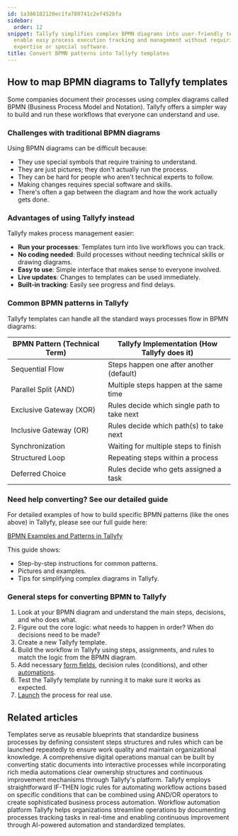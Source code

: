 ```yaml
---
id: 1a386182120ec1fa780741c2ef452bfa
sidebar:
  order: 12
snippet: Tallyfy simplifies complex BPMN diagrams into user-friendly templates that
  enable easy process execution tracking and management without requiring technical
  expertise or special software.
title: Convert BPMN patterns into Tallyfy templates
---
```


## How to map BPMN diagrams to Tallyfy templates

Some companies document their processes using complex diagrams called BPMN (Business Process Model and Notation). Tallyfy offers a simpler way to build and run these workflows that everyone can understand and use.

### Challenges with traditional BPMN diagrams

Using BPMN diagrams can be difficult because:
- They use special symbols that require training to understand.
- They are just pictures; they don't actually run the process.
- They can be hard for people who aren't technical experts to follow.
- Making changes requires special software and skills.
- There's often a gap between the diagram and how the work actually gets done.

### Advantages of using Tallyfy instead

Tallyfy makes process management easier:
- **Run your processes**: Templates turn into live workflows you can track.
- **No coding needed**: Build processes without needing technical skills or drawing diagrams.
- **Easy to use**: Simple interface that makes sense to everyone involved.
- **Live updates**: Changes to templates can be used immediately.
- **Built-in tracking**: Easily see progress and find delays.

### Common BPMN patterns in Tallyfy

Tallyfy templates can handle all the standard ways processes flow in BPMN diagrams:

| BPMN Pattern (Technical Term) | Tallyfy Implementation (How Tallyfy does it) |
|-------------------------------|---------------------------------------------|
| Sequential Flow               | Steps happen one after another (default)     |
| Parallel Split (AND)          | Multiple steps happen at the same time       |
| Exclusive Gateway (XOR)       | Rules decide which single path to take next |
| Inclusive Gateway (OR)        | Rules decide which path(s) to take next    |
| Synchronization               | Waiting for multiple steps to finish         |
| Structured Loop               | Repeating steps within a process             |
| Deferred Choice               | Rules decide who gets assigned a task        |

### Need help converting? See our detailed guide

For detailed examples of how to build specific BPMN patterns (like the ones above) in Tallyfy, please see our full guide here:

[BPMN Examples and Patterns in Tallyfy](https://tallyfy.com/bpmn-examples-and-patterns)

This guide shows:
- Step-by-step instructions for common patterns.
- Pictures and examples.
- Tips for simplifying complex diagrams in Tallyfy.

### General steps for converting BPMN to Tallyfy

1. Look at your BPMN diagram and understand the main steps, decisions, and who does what.
2. Figure out the core logic: what needs to happen in order? When do decisions need to be made?
3. Create a new Tallyfy template.
4. Build the workflow in Tallyfy using steps, assignments, and rules to match the logic from the BPMN diagram.
5. Add necessary [form fields](/products/pro/tracking-and-tasks/tasks/what-are-form-fields-in-tallyfy/), decision rules (conditions), and other [automations](/products/pro/documenting/templates/automations/).
6. Test the Tallyfy template by running it to make sure it works as expected.
7. [Launch](/products/pro/launching/) the process for real use.


## Related articles
<CardGrid>
<LinkTitleCard header="<b>Documenting > Templates</b>" href="/products/pro/documenting/templates/" > Templates serve as reusable blueprints that standardize business processes by defining consistent steps structures and rules which can be launched repeatedly to ensure work quality and maintain organizational knowledge. </LinkTitleCard>
<LinkTitleCard header="<b>How To > Build an effective operations manual</b>" href="/products/pro/tutorials/how-to/build-effective-operations-manual/" > A comprehensive digital operations manual can be built by converting static documents into interactive processes while incorporating rich media automations clear ownership structures and continuous improvement mechanisms through Tallyfy's platform. </LinkTitleCard>
<LinkTitleCard header="<b>Automations > Logic operations explained</b>" href="/products/pro/documenting/templates/automations/logic-explained/" > Tallyfy employs straightforward IF-THEN logic rules for automating workflow actions based on specific conditions that can be combined using AND/OR operators to create sophisticated business process automation. </LinkTitleCard>
<LinkTitleCard header="<b>Introduction</b>" href="/products/pro/" > Workflow automation platform Tallyfy helps organizations streamline operations by documenting processes tracking tasks in real-time and enabling continuous improvement through AI-powered automation and standardized templates. </LinkTitleCard>
</CardGrid>